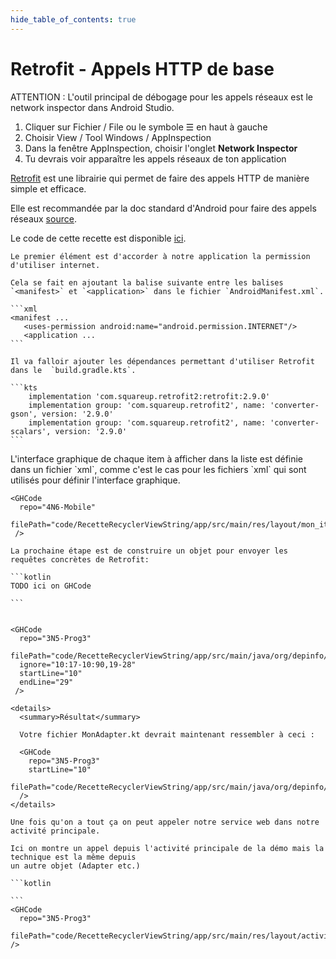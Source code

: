 ```yaml
---
hide_table_of_contents: true
---
```


# Retrofit - Appels HTTP de base

ATTENTION : L'outil principal de débogage pour les appels réseaux est le network inspector dans Android Studio.
1. Cliquer sur Fichier / File ou le symbole  ☰ en haut à gauche
2. Choisir View / Tool Windows / AppInspection
3. Dans la fenêtre AppInspection, choisir l'onglet **Network Inspector**
4. Tu devrais voir apparaître les appels réseaux de ton application

[Retrofit](https://square.github.io/retrofit/) est une librairie qui permet de faire des appels HTTP de manière simple et efficace.

Elle est recommandée par la doc standard d'Android pour faire des appels réseaux [source](https://developer.android.com/codelabs/basic-android-kotlin-compose-getting-data-internet?hl=fr#0).

Le code de cette recette est disponible [ici](https://github.com/departement-info-cem/4N6-Applis-Mobile/tree/main/code/RecetteRetrofitSimple).

<Tabs queryString="recette-string">
  <TabItem value="AndroidManifest.xml" label="AndroidManifest.xml">

    Le premier élément est d'accorder à notre application la permission d'utiliser internet.

    Cela se fait en ajoutant la balise suivante entre les balises `<manifest>` et `<application>` dans le fichier `AndroidManifest.xml`.

    ```xml
    <manifest ...
       <uses-permission android:name="android.permission.INTERNET"/>
       <application ...
    ```
  </TabItem>
  <TabItem value="build.gradle.kts" label="build.gradle.kts">

    Il va falloir ajouter les dépendances permettant d'utiliser Retrofit dans le  `build.gradle.kts`.

    ```kts
        implementation 'com.squareup.retrofit2:retrofit:2.9.0'
        implementation group: 'com.squareup.retrofit2', name: 'converter-gson', version: '2.9.0'
        implementation group: 'com.squareup.retrofit2', name: 'converter-scalars', version: '2.9.0'
    ```

  </TabItem>
  <TabItem value="WebService.kt" label="WebService.kt">
    L'interface graphique de chaque item à afficher dans la liste est définie dans un fichier `xml`, comme c'est le cas pour les fichiers `xml` qui sont utilisés pour définir l'interface graphique.

    <GHCode
      repo="4N6-Mobile"
      filePath="code/RecetteRecyclerViewString/app/src/main/res/layout/mon_item.xml"
     />

  </TabItem>
  <TabItem value="UtilitaireRetrofit.kt" label="UtilitaireRetrofit.kt">

    La prochaine étape est de construire un objet pour envoyer les requêtes concrètes de Retrofit:

    ```kotlin
    TODO ici on GHCode

    ```


    <GHCode
      repo="3N5-Prog3"
      filePath="code/RecetteRecyclerViewString/app/src/main/java/org/depinfo/recetterecyclerview/adapter/MonAdapter.kt"
      ignore="10:17-10:90,19-28"
      startLine="10"
      endLine="29"
     />

    <details>
      <summary>Résultat</summary>

      Votre fichier MonAdapter.kt devrait maintenant ressembler à ceci :

      <GHCode
        repo="3N5-Prog3"
        startLine="10"
        filePath="code/RecetteRecyclerViewString/app/src/main/java/org/depinfo/recetterecyclerview/adapter/MonAdapter.kt"
      />
    </details>

  </TabItem>
  <TabItem value="ActivityMain.kt" label="ActivityMain.kt">

    Une fois qu'on a tout ça on peut appeler notre service web dans notre activité principale.

    Ici on montre un appel depuis l'activité principale de la démo mais la technique est la même depuis
    un autre objet (Adapter etc.)

    ```kotlin

    ```
    <GHCode
      repo="3N5-Prog3"
      filePath="code/RecetteRecyclerViewString/app/src/main/res/layout/activity_main.xml"
    />

  </TabItem>
</Tabs>
